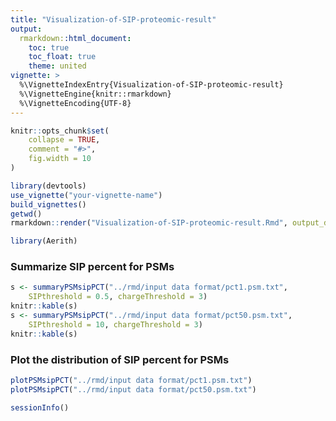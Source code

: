 ```yaml
---
title: "Visualization-of-SIP-proteomic-result"
output:
  rmarkdown::html_document:
    toc: true
    toc_float: true
    theme: united
vignette: >
  %\VignetteIndexEntry{Visualization-of-SIP-proteomic-result}
  %\VignetteEngine{knitr::rmarkdown}
  %\VignetteEncoding{UTF-8}
---
```


```r
knitr::opts_chunk$set(
    collapse = TRUE,
    comment = "#>",
    fig.width = 10
)
```

```r
library(devtools)
use_vignette("your-vignette-name")
build_vignettes()
getwd()
rmarkdown::render("Visualization-of-SIP-proteomic-result.Rmd", output_dir = "../doc/")
```

```r
library(Aerith)
```

### Summarize SIP percent for PSMs

```r
s <- summaryPSMsipPCT("../rmd/input data format/pct1.psm.txt", 
    SIPthreshold = 0.5, chargeThreshold = 3)
knitr::kable(s)
s <- summaryPSMsipPCT("../rmd/input data format/pct50.psm.txt", 
    SIPthreshold = 10, chargeThreshold = 3)
knitr::kable(s)
```

### Plot the distribution of SIP percent for PSMs

```r
plotPSMsipPCT("../rmd/input data format/pct1.psm.txt")
plotPSMsipPCT("../rmd/input data format/pct50.psm.txt")
```



```r
sessionInfo()
```
